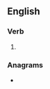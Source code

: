 ==English==

===Verb===
{{head|en|verb form}}

# {{en-third-person singular of|forgo}}

===Anagrams===
* {{l|en|goofers}}